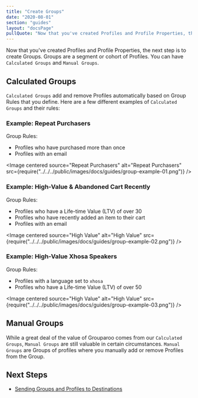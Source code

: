 ```yaml
---
title: "Create Groups"
date: "2020-08-01"
section: "guides"
layout: "docsPage"
pullQuote: "Now that you've created Profiles and Profile Properties, the next step is to create Groups. Groups are a segment or cohort of Profiles."
---
```



Now that you've created Profiles and Profile Properties, the next step is to create Groups. Groups are a segment or cohort of Profiles. You can have `Calculated Groups` and `Manual Groups`.

## Calculated Groups

`Calculated Groups` add and remove Profiles automatically based on Group Rules that you define. Here are a few different examples of `Calculated Groups` and their rules:

### Example: Repeat Purchasers

Group Rules:

- Profiles who have purchased more than once
- Profiles with an email

<Image
  centered
  source="Repeat Purchasers"
  alt="Repeat Purchasers"
  src={require("../../../public/images/docs/guides/group-example-01.png")}
/>

### Example: High-Value & Abandoned Cart Recently

Group Rules:

- Profiles who have a Life-time Value (LTV) of over 30
- Profiles who have recently added an item to their cart
- Profiles with an email

<Image
  centered
  source="High Value"
  alt="High Value"
  src={require("../../../public/images/docs/guides/group-example-02.png")}
/>

### Example: High-Value Xhosa Speakers

Group Rules:

- Profiles with a language set to `xhosa`
- Profiles who have a Life-time Value (LTV) of over 50

<Image
  centered
  source="High Value"
  alt="High Value"
  src={require("../../../public/images/docs/guides/group-example-03.png")}
/>

## Manual Groups

While a great deal of the value of Grouparoo comes from our `Calculated Groups`, `Manual Groups` are still valuable in certain circumstances. `Manual Groups` are Groups of profiles where you manually add or remove Profiles from the Group.

## Next Steps

- [Sending Groups and Profiles to Destinations](/docs/guides/create-destinations)
